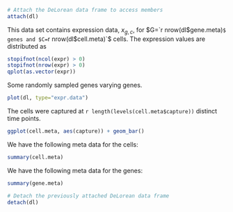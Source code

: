 ```r
# Attach the DeLorean data frame to access members
attach(dl)
```


This data set contains expression data, $x_{g,c}$, for
$G=`r nrow(dl$gene.meta)`$ genes and $C=`r nrow(dl$cell.meta)`$ cells.
The expression values are distributed as
```r
stopifnot(ncol(expr) > 0)
stopifnot(nrow(expr) > 0)
qplot(as.vector(expr))

```


Some randomly sampled genes varying genes.
```r
plot(dl, type="expr.data")

```


The cells were captured at `r length(levels(cell.meta$capture))` distinct
time points.
```r
ggplot(cell.meta, aes(capture)) + geom_bar()

```

We have the following meta data for the cells:
```r
summary(cell.meta)

```


We have the following meta data for the genes:
```r
summary(gene.meta)

```


```r
# Detach the previously attached DeLorean data frame
detach(dl)
```
